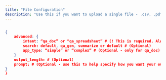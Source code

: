 ```yaml
---
title: "File Configuration"
description: "Use this if you want to upload a single file - .csv, .pdf. .docx, .txt, .pptx **or** multiple files - .zip"
---
```


```json 

{
    advanced: {
        intent: “qa_doc” or “qa_spreadsheet” # (! This is required. Always specify your intent)
        search: default, qa_gen, summarize or default # (Optional)
        app_type: “simple” or “complex” # (Optional - only for qa_doc)
    }
    output_length: # (Optional)
    prompt: # (Optional - use this to help specify how you want your output to be. We also score your prompt, based on how confused it makes the model - the closer to 0, the better.)
}
}

```